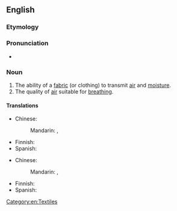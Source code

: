 ==English==

===Etymology===
{{suffix|lang=en|breathable|ity}}

===Pronunciation===
* {{a|US}} {{IPA|/ˌbɹiːðəˈbɪləti/|lang=en}}

===Noun===
{{en-noun|breathabilities}}

# The ability of a [[fabric]] (or clothing) to transmit [[air]] and [[moisture]].
# The quality of [[air]] suitable for [[breathing]].

====Translations====
{{trans-top|ability of fabric to transmit air and moisture}}
* Chinese:
*: Mandarin: {{t|cmn|透氣性}}, {{t|cmn|透气性|tr=tòuqìxìng}}
{{trans-mid}}
* Finnish: {{t|fi|hengittävyys}}
* Spanish: {{t-needed|es}}
{{trans-bottom}}

{{trans-top|quality of air suitable for breathing}}
* Chinese:
*: Mandarin: {{t|cmn|[[空氣]][[質量]]}}, {{t|cmn|[[空气]][[质量]]|tr=kōngqì zhìliàng}}
{{trans-mid}}
* Finnish: {{t|fi|hengityskelpoisuus}}
* Spanish: {{t-needed|es}}
{{trans-bottom}}

[[Category:en:Textiles]]
